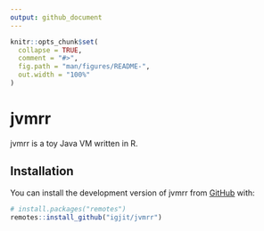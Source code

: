 ```yaml
---
output: github_document
---
```


<!-- README.md is generated from README.Rmd. Please edit that file -->

```r
knitr::opts_chunk$set(
  collapse = TRUE,
  comment = "#>",
  fig.path = "man/figures/README-",
  out.width = "100%"
)
```

# jvmrr

<!-- badges: start -->
<!-- badges: end -->

jvmrr is a toy Java VM written in R.

## Installation

You can install the development version of jvmrr from [GitHub](https://github.com/) with:

``` r
# install.packages("remotes")
remotes::install_github("igjit/jvmrr")
```
